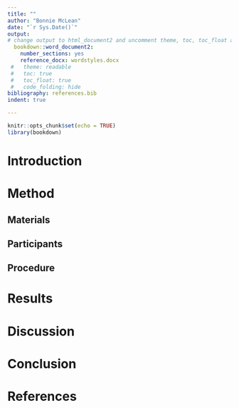 ---
title: ""
author: "Bonnie McLean"
date: "`r Sys.Date()`"
output: 
# change output to html_document2 and uncomment theme, toc, toc_float and code_folding to output to an interactive html document
  bookdown::word_document2:
    number_sections: yes
    reference_docx: wordstyles.docx
 #   theme: readable
 #   toc: true
 #   toc_float: true
 #   code_folding: hide
bibliography: references.bib
indent: true

---

```{r setup, include=FALSE}
knitr::opts_chunk$set(echo = TRUE)
library(bookdown)

```

# Introduction


# Method

## Materials


## Participants


## Procedure

# Results

# Discussion

# Conclusion

# References
